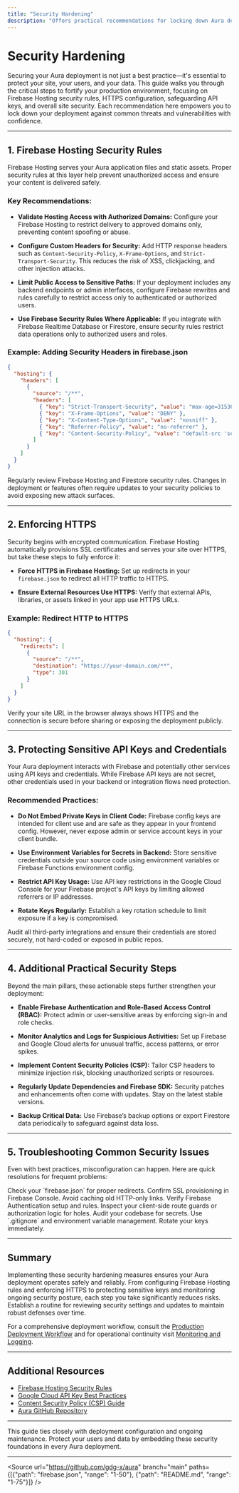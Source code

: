 ```yaml
---
title: "Security Hardening"
description: "Offers practical recommendations for locking down Aura deployments, including Firebase Hosting security rules, HTTPS configuration, protection of sensitive API keys, and essential steps to keep your site and data secure."
---
```


# Security Hardening

Securing your Aura deployment is not just a best practice—it's essential to protect your site, your users, and your data. This guide walks you through the critical steps to fortify your production environment, focusing on Firebase Hosting security rules, HTTPS configuration, safeguarding API keys, and overall site security. Each recommendation here empowers you to lock down your deployment against common threats and vulnerabilities with confidence.

---

## 1. Firebase Hosting Security Rules

Firebase Hosting serves your Aura application files and static assets. Proper security rules at this layer help prevent unauthorized access and ensure your content is delivered safely.

### Key Recommendations:
- **Validate Hosting Access with Authorized Domains:** Configure your Firebase Hosting to restrict delivery to approved domains only, preventing content spoofing or abuse.

- **Configure Custom Headers for Security:** Add HTTP response headers such as `Content-Security-Policy`, `X-Frame-Options`, and `Strict-Transport-Security`. This reduces the risk of XSS, clickjacking, and other injection attacks.

- **Limit Public Access to Sensitive Paths:** If your deployment includes any backend endpoints or admin interfaces, configure Firebase rewrites and rules carefully to restrict access only to authenticated or authorized users.

- **Use Firebase Security Rules Where Applicable:** If you integrate with Firebase Realtime Database or Firestore, ensure security rules restrict data operations only to authorized users and roles.

### Example: Adding Security Headers in firebase.json
```json
{
  "hosting": {
    "headers": [
      {
        "source": "/**",
        "headers": [
          { "key": "Strict-Transport-Security", "value": "max-age=31536000; includeSubDomains; preload" },
          { "key": "X-Frame-Options", "value": "DENY" },
          { "key": "X-Content-Type-Options", "value": "nosniff" },
          { "key": "Referrer-Policy", "value": "no-referrer" },
          { "key": "Content-Security-Policy", "value": "default-src 'self'; script-src 'self'" }
        ]
      }
    ]
  }
}
```

<Tip>
Regularly review Firebase Hosting and Firestore security rules. Changes in deployment or features often require updates to your security policies to avoid exposing new attack surfaces.
</Tip>

---

## 2. Enforcing HTTPS

Security begins with encrypted communication. Firebase Hosting automatically provisions SSL certificates and serves your site over HTTPS, but take these steps to fully enforce it:

- **Force HTTPS in Firebase Hosting:** Set up redirects in your `firebase.json` to redirect all HTTP traffic to HTTPS.

- **Ensure External Resources Use HTTPS:** Verify that external APIs, libraries, or assets linked in your app use HTTPS URLs.

### Example: Redirect HTTP to HTTPS
```json
{
  "hosting": {
    "redirects": [
      {
        "source": "/**",
        "destination": "https://your-domain.com/**",
        "type": 301
      }
    ]
  }
}
```

<Check>
Verify your site URL in the browser always shows HTTPS and the connection is secure before sharing or exposing the deployment publicly.
</Check>

---

## 3. Protecting Sensitive API Keys and Credentials

Your Aura deployment interacts with Firebase and potentially other services using API keys and credentials. While Firebase API keys are not secret, other credentials used in your backend or integration flows need protection.

### Recommended Practices:
- **Do Not Embed Private Keys in Client Code:** Firebase config keys are intended for client use and are safe as they appear in your frontend config. However, never expose admin or service account keys in your client bundle.

- **Use Environment Variables for Secrets in Backend:** Store sensitive credentials outside your source code using environment variables or Firebase Functions environment config.

- **Restrict API Key Usage:** Use API key restrictions in the Google Cloud Console for your Firebase project's API keys by limiting allowed referrers or IP addresses.

- **Rotate Keys Regularly:** Establish a key rotation schedule to limit exposure if a key is compromised.

<Tip>
Audit all third-party integrations and ensure their credentials are stored securely, not hard-coded or exposed in public repos.
</Tip>

---

## 4. Additional Practical Security Steps

Beyond the main pillars, these actionable steps further strengthen your deployment:

- **Enable Firebase Authentication and Role-Based Access Control (RBAC):** Protect admin or user-sensitive areas by enforcing sign-in and role checks.

- **Monitor Analytics and Logs for Suspicious Activities:** Set up Firebase and Google Cloud alerts for unusual traffic, access patterns, or error spikes.

- **Implement Content Security Policies (CSP):** Tailor CSP headers to minimize injection risk, blocking unauthorized scripts or resources.

- **Regularly Update Dependencies and Firebase SDK:** Security patches and enhancements often come with updates. Stay on the latest stable versions.

- **Backup Critical Data:** Use Firebase’s backup options or export Firestore data periodically to safeguard against data loss.

---

## 5. Troubleshooting Common Security Issues

Even with best practices, misconfiguration can happen. Here are quick resolutions for frequent problems:

<AccordionGroup title="Troubleshooting Security Issues">
<Accordion title="Site Serving Over HTTP Instead of HTTPS">
Check your `firebase.json` for proper redirects. Confirm SSL provisioning in Firebase Console. Avoid caching old HTTP-only links.
</Accordion>
<Accordion title="Unauthorized Users Accessing Restricted Pages">
Verify Firebase Authentication setup and rules. Inspect your client-side route guards or authorization logic for holes.
</Accordion>
<Accordion title="API Keys Getting Exposed in Public Repos">
Audit your codebase for secrets. Use `.gitignore` and environment variable management. Rotate your keys immediately.
</Accordion>
</AccordionGroup>

---

## Summary

Implementing these security hardening measures ensures your Aura deployment operates safely and reliably. From configuring Firebase Hosting rules and enforcing HTTPS to protecting sensitive keys and monitoring ongoing security posture, each step you take significantly reduces risks. Establish a routine for reviewing security settings and updates to maintain robust defenses over time.

For a comprehensive deployment workflow, consult the [Production Deployment Workflow](/deployment/prod-deployment-workflow/environment-setup) and for operational continuity visit [Monitoring and Logging](/deployment/operations-monitoring-maintenance/monitoring-logging).


---

## Additional Resources

- [Firebase Hosting Security Rules](https://firebase.google.com/docs/hosting/full-config#security)
- [Google Cloud API Key Best Practices](https://cloud.google.com/docs/authentication/api-keys#best_practices)
- [Content Security Policy (CSP) Guide](https://developers.google.com/web/fundamentals/security/csp)
- [Aura GitHub Repository](https://github.com/gdg-x/aura)


---

This guide ties closely with deployment configuration and ongoing maintenance. Protect your users and data by embedding these security foundations in every Aura deployment.


---

<Source url="https://github.com/gdg-x/aura" branch="main" paths={[{"path": "firebase.json", "range": "1-50"}, {"path": "README.md", "range": "1-75"}]} />
